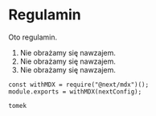 # Regulamin

Oto regulamin.

1. Nie obrażamy się nawzajem.
2. Nie obrażamy się nawzajem.
3. Nie obrażamy się nawzajem.

```
const withMDX = require("@next/mdx")();
module.exports = withMDX(nextConfig);
```

```
tomek
```

